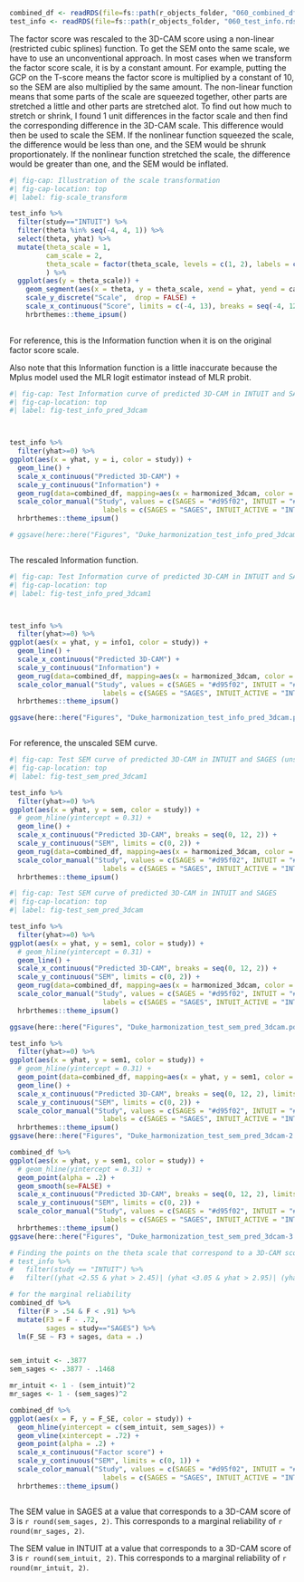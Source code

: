 

```r
combined_df <- readRDS(file=fs::path(r_objects_folder, "060_combined_df.rds"))
test_info <- readRDS(file=fs::path(r_objects_folder, "060_test_info.rds"))


```

The factor score was rescaled to the 3D-CAM score using a non-linear (restricted cubic splines) function.  To get the SEM onto the same scale, we have to use an unconventional approach.  In most cases when we transform the factor score scale, it is by a constant amount.  For example, putting the GCP on the T-score means the factor score is multiplied by a constant of 10, so the SEM are also multiplied by the same amount.  The non-linear function means that some parts of the scale are squeezed together, other parts are stretched a little and other parts are stretched alot.  To find out how much to stretch or shrink, I found 1 unit differences in the factor scale and then find the corresponding difference in the 3D-CAM scale.  This difference would then be used to scale the SEM.  If the nonlinear function squeezed the scale, the difference would be less than one, and the SEM would be shrunk proportionately. If the nonlinear function stretched the scale, the difference would be greater than one, and the SEM would be inflated. 


```r
#| fig-cap: Illustration of the scale transformation
#| fig-cap-location: top
#| label: fig-scale_transform

test_info %>%
  filter(study=="INTUIT") %>%
  filter(theta %in% seq(-4, 4, 1)) %>%
  select(theta, yhat) %>%
  mutate(theta_scale = 1,
         cam_scale = 2,
         theta_scale = factor(theta_scale, levels = c(1, 2), labels = c("theta", "3D-CAM"))
         ) %>%
  ggplot(aes(y = theta_scale)) +
    geom_segment(aes(x = theta, y = theta_scale, xend = yhat, yend = cam_scale), arrow = arrow()) +
    scale_y_discrete("Scale",  drop = FALSE) +
    scale_x_continuous("Score", limits = c(-4, 13), breaks = seq(-4, 12, 2), minor_breaks = seq(-4, 12, 1)) +
    hrbrthemes::theme_ipsum()
    

```

For reference, this is the Information function when it is on the original factor score scale.

Also note that this Information function is a little inaccurate because the Mplus model used the MLR logit estimator instead of MLR probit.

```r
#| fig-cap: Test Information curve of predicted 3D-CAM in INTUIT and SAGES (unscaled Information)
#| fig-cap-location: top
#| label: fig-test_info_pred_3dcam



test_info %>%
  filter(yhat>=0) %>%
ggplot(aes(x = yhat, y = i, color = study)) +
  geom_line() +
  scale_x_continuous("Predicted 3D-CAM") +
  scale_y_continuous("Information") +
  geom_rug(data=combined_df, mapping=aes(x = harmonized_3dcam, color = study), inherit.aes = FALSE, alpha = .2) +
  scale_color_manual("Study", values = c(SAGES = "#d95f02", INTUIT = "#7570b3"),
                       labels = c(SAGES = "SAGES", INTUIT_ACTIVE = "INTUIT")) +
  hrbrthemes::theme_ipsum()

# ggsave(here::here("Figures", "Duke_harmonization_test_info_pred_3dcam.pdf"), device = cairo_pdf)



```

The rescaled Information function.

```r
#| fig-cap: Test Information curve of predicted 3D-CAM in INTUIT and SAGES (Information from the scaled SEM)
#| fig-cap-location: top
#| label: fig-test_info_pred_3dcam1



test_info %>%
  filter(yhat>=0) %>%
ggplot(aes(x = yhat, y = info1, color = study)) +
  geom_line() +
  scale_x_continuous("Predicted 3D-CAM") +
  scale_y_continuous("Information") +
  geom_rug(data=combined_df, mapping=aes(x = harmonized_3dcam, color = study), inherit.aes = FALSE, alpha = .2) +
  scale_color_manual("Study", values = c(SAGES = "#d95f02", INTUIT = "#7570b3"),
                       labels = c(SAGES = "SAGES", INTUIT_ACTIVE = "INTUIT")) +
  hrbrthemes::theme_ipsum()

ggsave(here::here("Figures", "Duke_harmonization_test_info_pred_3dcam.pdf"), device = cairo_pdf)



```

For reference, the unscaled SEM curve.

```r
#| fig-cap: Test SEM curve of predicted 3D-CAM in INTUIT and SAGES (unscaled SEM)
#| fig-cap-location: top
#| label: fig-test_sem_pred_3dcam1

test_info %>%
  filter(yhat>=0) %>%
ggplot(aes(x = yhat, y = sem, color = study)) +
  # geom_hline(yintercept = 0.31) +
  geom_line() +
  scale_x_continuous("Predicted 3D-CAM", breaks = seq(0, 12, 2)) +
  scale_y_continuous("SEM", limits = c(0, 2)) +
  geom_rug(data=combined_df, mapping=aes(x = harmonized_3dcam, color = study), inherit.aes = FALSE, alpha = .2) +
  scale_color_manual("Study", values = c(SAGES = "#d95f02", INTUIT = "#7570b3"),
                       labels = c(SAGES = "SAGES", INTUIT_ACTIVE = "INTUIT")) +
  hrbrthemes::theme_ipsum()

```


```r
#| fig-cap: Test SEM curve of predicted 3D-CAM in INTUIT and SAGES
#| fig-cap-location: top
#| label: fig-test_sem_pred_3dcam

test_info %>%
  filter(yhat>=0) %>%
ggplot(aes(x = yhat, y = sem1, color = study)) +
  # geom_hline(yintercept = 0.31) +
  geom_line() +
  scale_x_continuous("Predicted 3D-CAM", breaks = seq(0, 12, 2)) +
  scale_y_continuous("SEM", limits = c(0, 2)) +
  geom_rug(data=combined_df, mapping=aes(x = harmonized_3dcam, color = study), inherit.aes = FALSE, alpha = .2) +
  scale_color_manual("Study", values = c(SAGES = "#d95f02", INTUIT = "#7570b3"),
                       labels = c(SAGES = "SAGES", INTUIT_ACTIVE = "INTUIT")) +
  hrbrthemes::theme_ipsum()

ggsave(here::here("Figures", "Duke_harmonization_test_sem_pred_3dcam.pdf"), device = cairo_pdf)

test_info %>%
  filter(yhat>=0) %>%
ggplot(aes(x = yhat, y = sem1, color = study)) +
  # geom_hline(yintercept = 0.31) +
  geom_point(data=combined_df, mapping=aes(x = yhat, y = sem1, color = study), alpha = .2) +
  geom_line() +
  scale_x_continuous("Predicted 3D-CAM", breaks = seq(0, 12, 2), limits = c(0, 12)) +
  scale_y_continuous("SEM", limits = c(0, 2)) +
  scale_color_manual("Study", values = c(SAGES = "#d95f02", INTUIT = "#7570b3"),
                       labels = c(SAGES = "SAGES", INTUIT_ACTIVE = "INTUIT")) +
  hrbrthemes::theme_ipsum()
ggsave(here::here("Figures", "Duke_harmonization_test_sem_pred_3dcam-2.pdf"), device = cairo_pdf)

combined_df %>%
ggplot(aes(x = yhat, y = sem1, color = study)) +
  # geom_hline(yintercept = 0.31) +
  geom_point(alpha = .2) +
  geom_smooth(se=FALSE) +
  scale_x_continuous("Predicted 3D-CAM", breaks = seq(0, 12, 2), limits = c(0, 12)) +
  scale_y_continuous("SEM", limits = c(0, 2)) +
  scale_color_manual("Study", values = c(SAGES = "#d95f02", INTUIT = "#7570b3"),
                       labels = c(SAGES = "SAGES", INTUIT_ACTIVE = "INTUIT")) +
  hrbrthemes::theme_ipsum()
ggsave(here::here("Figures", "Duke_harmonization_test_sem_pred_3dcam-3.pdf"), device = cairo_pdf)

```

```r


# Finding the points on the theta scale that correspond to a 3D-CAM score of 3, and for the interval 2.5 - 3.5
# test_info %>%
#   filter(study == "INTUIT") %>%
#   filter((yhat <2.55 & yhat > 2.45)| (yhat <3.05 & yhat > 2.95)| (yhat < 3.55 & yhat > 3.45))

# for the marginal reliability
combined_df %>%
  filter(F > .54 & F < .91) %>%
  mutate(F3 = F - .72,
         sages = study=="SAGES") %>%
  lm(F_SE ~ F3 + sages, data = .)


sem_intuit <- .3877
sem_sages <- .3877 - .1468

mr_intuit <- 1 - (sem_intuit)^2
mr_sages <- 1 - (sem_sages)^2

combined_df %>%  
ggplot(aes(x = F, y = F_SE, color = study)) +
  geom_hline(yintercept = c(sem_intuit, sem_sages)) +
  geom_vline(xintercept = .72) +
  geom_point(alpha = .2) +
  scale_x_continuous("Factor score") +
  scale_y_continuous("SEM", limits = c(0, 1)) +
  scale_color_manual("Study", values = c(SAGES = "#d95f02", INTUIT = "#7570b3"),
                       labels = c(SAGES = "SAGES", INTUIT_ACTIVE = "INTUIT")) +
  hrbrthemes::theme_ipsum()



```

The SEM value in SAGES at a value that corresponds to a 3D-CAM score of 3 is `r round(sem_sages, 2)`. This corresponds to a marginal reliability of `r round(mr_sages, 2)`.

The SEM value in INTUIT at a value that corresponds to a 3D-CAM score of 3 is `r round(sem_intuit, 2)`. This corresponds to a marginal reliability of `r round(mr_intuit, 2)`.

